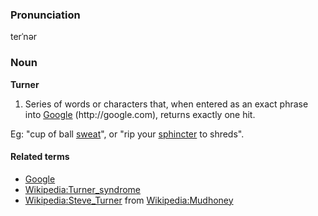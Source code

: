 ===Pronunciation===
terˈnər 

=== Noun ===
'''Turner'''
#Series of words or characters that, when entered as an exact phrase into [[Google]] (http://google.com), returns exactly one hit.  
Eg: "cup of ball [[sweat]]", or "rip your [[sphincter]] to shreds".
====Related terms====
*[[Google]]
*[[Wikipedia:Turner_syndrome]]
*[[Wikipedia:Steve_Turner]] from [[Wikipedia:Mudhoney]]